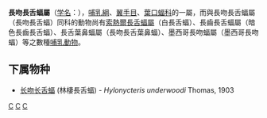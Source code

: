 {{Unreferenced|time=2019-04-10T10:09:55+00:00}}
{{Automatic taxobox
| taxon = Hylonycteris
| authority = Thomas, 1903
}}

'''長吻長舌蝠屬'''（[[学名|学名]]：{{lang|la|''Hylonycteris''}}），[[哺乳綱|哺乳綱]]、[[翼手目|翼手目]]、[[葉口蝠科|葉口蝠科]]的一屬，而與長吻長舌蝠屬（長吻長舌蝠）同科的動物尚有[[索熱爾長舌蝠屬|索熱爾長舌蝠屬]]（白長舌蝠）、長齒長舌蝠屬（暗色長齒長舌蝠）、長舌葉鼻蝠屬（長吻長舌葉鼻蝠）、墨西哥長吻蝠屬（墨西哥長吻蝠）等之數種[[哺乳動物|哺乳動物]]。

==下属物种==
* [[长吻长舌蝠|长吻长舌蝠]] (林棲長舌蝠) - ''Hylonycteris underwoodi'' Thomas, 1903

{{taxonbar}}
[[Category:葉口蝠科|C]]
[[Category:长吻长舌蝠属|C]]
[[Category:_1903年描述的分类群|C]]

{{bat-stub}}